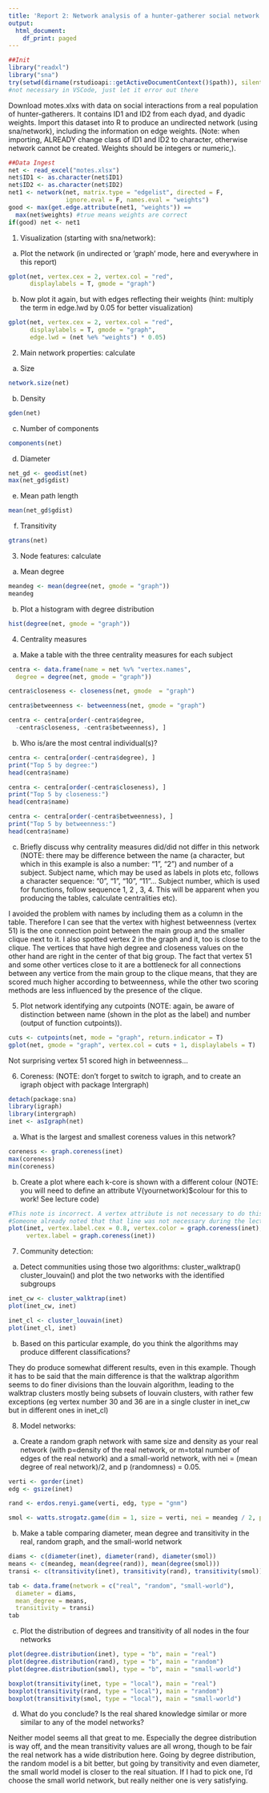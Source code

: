 ```yaml
---
title: 'Report 2: Network analysis of a hunter-gatherer social network'
output:
  html_document:
    df_print: paged
---
```


```r
##Init
library("readxl")
library("sna")
try(setwd(dirname(rstudioapi::getActiveDocumentContext()$path)), silent = TRUE)
#not necessary in VSCode, just let it error out there
```

Download motes.xlxs with data on social interactions from a real population of hunter-gatherers. It contains ID1 and ID2 from each dyad, and dyadic weights. 
Import this dataset into R to produce an undirected network (using sna/network), including the information on edge weights. 
(Note: when importing, ALREADY change class of ID1 and ID2 to character, otherwise network cannot be created. Weights should be integers or numeric,).

```r
##Data Ingest
net <- read_excel("motes.xlsx")
net$ID1 <- as.character(net$ID1)
net$ID2 <- as.character(net$ID2)
net1 <- network(net, matrix.type = "edgelist", directed = F,
                ignore.eval = F, names.eval = "weights")
good <- max(get.edge.attribute(net1, "weights")) ==
  max(net$weights) #true means weights are correct
if(good) net <- net1
```


1) Visualization (starting with sna/network):
a) Plot the network (in undirected or ‘graph’ mode, here and everywhere in this report)
```r
gplot(net, vertex.cex = 2, vertex.col = "red",
      displaylabels = T, gmode = "graph")
```

b) Now plot it again, but with edges reflecting their weights (hint: multiply the term in edge.lwd by 0.05 for better visualization)
```r
gplot(net, vertex.cex = 2, vertex.col = "red",
      displaylabels = T, gmode = "graph",
      edge.lwd = (net %e% "weights") * 0.05)
```


2) Main network properties: calculate 
a) Size
```r
network.size(net)
```

b) Density
```r
gden(net)
```

c) Number of components
```r
components(net)
```

d) Diameter
```r
net_gd <- geodist(net)
max(net_gd$gdist)
```

e) Mean path length
```r
mean(net_gd$gdist)
```

f) Transitivity
```r
gtrans(net)
```


3) Node features: calculate
a) Mean degree
```r
meandeg <- mean(degree(net, gmode = "graph"))
meandeg
```

b) Plot a histogram with degree distribution
```r
hist(degree(net, gmode = "graph"))
```


4) Centrality measures
a) Make a table with the three centrality measures for each subject
```r
centra <- data.frame(name = net %v% "vertex.names",
  degree = degree(net, gmode = "graph"))

centra$closeness <- closeness(net, gmode  = "graph")

centra$betweenness <- betweenness(net, gmode = "graph")

centra <- centra[order(-centra$degree,
  -centra$closeness, -centra$betweenness), ]
```

b) Who is/are the most central individual(s)?
```r
centra <- centra[order(-centra$degree), ]
print("Top 5 by degree:")
head(centra$name)

centra <- centra[order(-centra$closeness), ]
print("Top 5 by closeness:")
head(centra$name)

centra <- centra[order(-centra$betweenness), ]
print("Top 5 by betweenness:")
head(centra$name)
```

c) Briefly discuss why centrality measures did/did not differ in this network
(NOTE: there may be difference between the name (a character, but which in this example is also a number: “1”, “2”) and number of a subject. 
Subject name, which may be used as labels in plots etc, follows a character sequence: “0”, “1”, “10”, “11”…
Subject number, which is used for functions, follow sequence 1, 2 , 3, 4. This will be apparent when you producing the tables, calculate centralities etc). 

I avoided the problem with names by including them as a column in the table. Therefore I can see that the vertex with highest betweenness (vertex 51) is the one connection point between the main group and the smaller clique next to it. I also spotted vertex 2 in the graph and it, too is close to the clique. The vertices that have high degree and closeness values on the other hand are right in the center of that big group. The fact that vertex 51 and some other vertices close to it are a bottleneck for all connections between any vertice from the main group to the clique means, that they are scored much higher according to betweenness, while the other two scoring methods are less influenced by the presence of the clique.

5) Plot network identifying any cutpoints
(NOTE: again, be aware of distinction between name (shown in the plot as the label) and number (output of function cutpoints)). 
```r
cuts <- cutpoints(net, mode = "graph", return.indicator = T)
gplot(net, gmode = "graph", vertex.col = cuts + 1, displaylabels = T)
```

Not surprising vertex 51 scored high in betweenness...

6) Coreness: 
(NOTE: don’t forget to switch to igraph, and to create an igraph object with package Intergraph) 
```r
detach(package:sna)
library(igraph)
library(intergraph)
inet <- asIgraph(net)
```

a) What is the largest and smallest coreness values in this network?
```r
coreness <- graph.coreness(inet)
max(coreness)
min(coreness)
```

b) Create a plot where each k-core is shown with a different colour
(NOTE: you will need to define an attribute V(yournetwork)$colour for this to work! See lecture code)
```r
#This note is incorrect. A vertex attribute is not necessary to do this.
#Someone already noted that that line was not necessary during the lecture.
plot(inet, vertex.label.cex = 0.8, vertex.color = graph.coreness(inet),
     vertex.label = graph.coreness(inet))
```


7) Community detection: 
a) Detect communities using those two algorithms:
cluster_walktrap()
cluster_louvain()
and plot the two networks with the identified subgroups
```r
inet_cw <- cluster_walktrap(inet)
plot(inet_cw, inet)

inet_cl <- cluster_louvain(inet)
plot(inet_cl, inet)
```


b) Based on this particular example, do you think the algorithms may produce different classifications?

They do produce somewhat different results, even in this example. Though it has to be said that the main difference is that the walktrap algorithm seems to do finer divisions than the louvain algorithm, leading to the walktrap clusters mostly being subsets of louvain clusters, with rather few exceptions (eg vertex number 30 and 36 are in a single cluster in inet_cw but in different ones in inet_cl)

8) Model networks: 
a) Create a random graph network with same size and density as your real network (with p=density of the real network, or m=total number of edges of the real network) and a small-world network, with nei = (mean degree of real network)/2, and p (randomness) = 0.05.
```r
verti <- gorder(inet)
edg <- gsize(inet)

rand <- erdos.renyi.game(verti, edg, type = "gnm")

smol <- watts.strogatz.game(dim = 1, size = verti, nei = meandeg / 2, p = 0.05)
```

b) Make a table comparing diameter, mean degree and transitivity in the real, random graph, and the small-world network
```r
diams <- c(diameter(inet), diameter(rand), diameter(smol))
means <- c(meandeg, mean(degree(rand)), mean(degree(smol)))
transi <- c(transitivity(inet), transitivity(rand), transitivity(smol))

tab <- data.frame(network = c("real", "random", "small-world"),
  diameter = diams,
  mean_degree = means,
  transitivity = transi)
tab
```

c) Plot the distribution of degrees and transitivity of all nodes in the four networks
```r
plot(degree.distribution(inet), type = "b", main = "real")
plot(degree.distribution(rand), type = "b", main = "random")
plot(degree.distribution(smol), type = "b", main = "small-world")

boxplot(transitivity(inet, type = "local"), main = "real")
boxplot(transitivity(rand, type = "local"), main = "random")
boxplot(transitivity(smol, type = "local"), main = "small-world")
```

d) What do you conclude? Is the real shared knowledge similar or more similar to any of the model networks? 

Neither model seems all that great to me. Especially the degree distribution is way off, and the mean transitivity values are all wrong, though to be fair the real network has a wide distribution here. Going by degree distribution, the random model is a bit better, but going by transitivity and even diameter, the small world model is closer to the real situation. If I had to pick one, I'd choose the small world network, but really neither one is very satisfying.